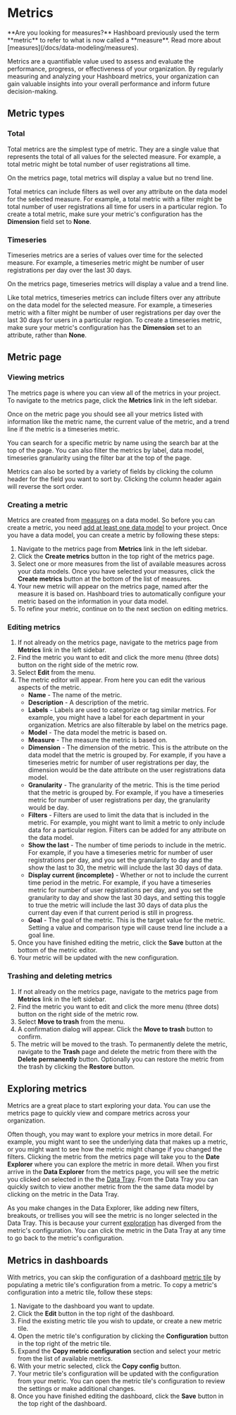 
# Metrics

<Callout type="warning">
  **Are you looking for measures?** Hashboard previously used the term **metric** to refer to what is now called a **measure**. Read more about [measures](/docs/data-modeling/measures).
</Callout>

Metrics are a quantifiable value used to assess and evaluate the performance, progress, or effectiveness of your organization. 
By regularly measuring and analyzing your Hashboard metrics, your organization can gain valuable insights into your overall performance and inform future decision-making.

## Metric types

### Total
Total metrics are the simplest type of metric. They are a single value that represents the total of all values for the selected measure. For example, a total metric might be total number of user registrations all time.

On the metrics page, total metrics will display a value but no trend line.

Total metrics can include filters as well over any attribute on the data model for the selected measure. For example, a total metric with a filter might be total number of user registrations all time for users in a particular region.
To create a total metric, make sure your metric's configuration has the **Dimension** field set to **None**.

### Timeseries
Timeseries metrics are a series of values over time for the selected measure. For example, a timeseries metric might be number of user registrations per day over the last 30 days.

On the metrics page, timeseries metrics will display a value and a trend line.

Like total metrics, timeseries metrics can include filters over any attribute on the data model for the selected measure. For example, a timeseries metric with a filter might be number of user registrations per day over the last 30 days for users in a particular region.
To create a timeseries metric, make sure your metric's configuration has the **Dimension** set to an attribute, rather than **None**.



## Metric page

### Viewing metrics
The metrics page is where you can view all of the metrics in your project. To navigate to the metrics page, click the **Metrics** link in the left sidebar.

Once on the metric page you should see all your metrics listed with information like the metric name, the current value of the metric, and a trend line if the metric is a timeseries metric. 

You can search for a specific metric by name using the search bar at the top of the page. You can also filter the metrics by label, data model, timeseries granularity using the filter bar at the top of the page.

Metrics can also be sorted by a variety of fields by clicking the column header for the field you want to sort by. Clicking the column header again will reverse the sort order.

### Creating a metric
Metrics are created from [measures](/docs/data-modeling/measures) on a data model. So before you can create a metric, you need [add at least one data model](/docs/data-modeling/add-data-model) to your project.
Once you have a data model, you can create a metric by following these steps:

1. Navigate to the metrics page from **Metrics** link in the left sidebar.
2. Click the **Create metrics** button in the top right of the metrics page.
3. Select one or more measures from the list of available measures across your data models. Once you have selected your measures, click the **Create metrics** button at the bottom of the list of measures.
4. Your new metric will appear on the metrics page, named after the measure it is based on. Hashboard tries to automatically configure your metric based on the information in your data model.
5. To refine your metric, continue on to the next section on editing metrics.

### Editing metrics
1. If not already on the metrics page, navigate to the metrics page from **Metrics** link in the left sidebar.
2. Find the metric you want to edit and click the more menu (three dots) button on the right side of the metric row.
3. Select **Edit** from the menu.
4. The metric editor will appear. From here you can edit the various aspects of the metric.
    - **Name** - The name of the metric. 
    - **Description** - A description of the metric.
    - **Labels** - Labels are used to categorize or tag similar metrics. 
    For example, you might have a label for each department in your organization. Metrics are also filterable by label on the metrics page.
    - **Model** - The data model the metric is based on.
    - **Measure** - The measure the metric is based on.
    - **Dimension** - The dimension of the metric. This is the attribute on the data model that the metric is grouped by. 
    For example, if you have a timeseries metric for number of user registrations per day, the dimension would be the date attribute on the user registrations data model.
    - **Granularity** - The granularity of the metric. This is the time period that the metric is grouped by. 
    For example, if you have a timeseries metric for number of user registrations per day, the granularity would be day.
    - **Filters** - Filters are used to limit the data that is included in the metric. 
    For example, you might want to limit a metric to only include data for a particular region. Filters can be added for any attribute on the data model. 
    - **Show the last** - The number of time periods to include in the metric. 
    For example, if you have a timeseries metric for number of user registrations per day, and you set the granularity to day and the show the last to 30, the metric will include the last 30 days of data. 
    - **Display current (incomplete)** - Whether or not to include the current time period in the metric. 
    For example, if you have a timeseries metric for number of user registrations per day, and you set the granularity to day and show the last 30 days, and setting this toggle to true the metric will include the last 30 days of data plus the current day even if that current period is still in progress.
    - **Goal** - The goal of the metric. This is the target value for the metric. Setting a value and comparison type will cause trend line include a a goal line.
5. Once you have finished editing the metric, click the **Save** button at the bottom of the metric editor.
6. Your metric will be updated with the new configuration.

### Trashing and deleting metrics
1. If not already on the metrics page, navigate to the metrics page from **Metrics** link in the left sidebar.
2. Find the metric you want to edit and click the more menu (three dots) button on the right side of the metric row.
3. Select **Move to trash** from the menu.
4. A confirmation dialog will appear. Click the **Move to trash** button to confirm.
5. The metric will be moved to the trash. To permanently delete the metric, navigate to the **Trash** page and delete the metric from there with the **Delete permanently** button. Optionally you can restore the metric from the trash by clicking the **Restore** button.

## Exploring metrics

Metrics are a great place to start exploring your data. You can use the metrics page to quickly view and compare metrics across your organization. 

Often though, you may want to explore your metrics in more detail. For example, you might want to see the underlying data that makes up a metric, or you might want to see how the metric might change if you changed the filters.
Clicking the metric from the metrics page will take you to the **Date Explorer** where you can explore the metric in more detail. 
When you first arrive in the **Data Explorer** from the metrics page, you will see the metric you clicked on selected in the the [Data Tray](/docs/visualizing-data/data-tray). From the Data Tray you can quickly switch to view another metric
from the the same data model by clicking on the metric in the Data Tray. 

As you make changes in the Data Explorer, like adding new filters, breakouts, or trellises you will see the metric is no longer selected in the Data Tray. 
This is because your current [exploration](/docs/visualizing-data/explorations) has diverged from the metric's configuration. You can click the metric in the Data Tray at any time to go back to the metric's configuration.

## Metrics in dashboards

With metrics, you can skip the configuration of a dashboard [metric tile](/docs/dashboards/metrics) by populating a metric tile's configuration from a metric.
To copy a metric's configuration into a metric tile, follow these steps:
1. Navigate to the dashboard you want to update.
2. Click the **Edit** button in the top right of the dashboard.
3. Find the existing metric tile you wish to update, or create a new metric tile.
4. Open the metric tile's configuration by clicking the **Configuration** button in the top right of the metric tile.
5. Expand the **Copy metric configuration** section and select your metric from the list of available metrics.
6. With your metric selected, click the **Copy config** button.
7. Your metric tile's configuration will be updated with the configuration from your metric. You can open the metric tile's configuration to review the settings or make additional changes.
8. Once you have finished editing the dashboard, click the **Save** button in the top right of the dashboard.

